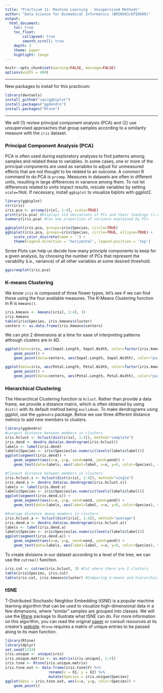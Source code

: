 ```yaml
---
title: "Practicum 11: Machine Learning - Unsupervised Methods"
author: "Data Science for Biomedical Informatics (BMIN503/EPID600)"
output: 
  html_document:
    toc: true
    toc_float: 
        collapsed: true
        smooth_scroll: true
    depth: 3 
    theme: paper 
    highlight: tango
---
```


```r
knitr::opts_chunk$set(warning=FALSE, message=FALSE)
options(width = 400)
```   
***
New packages to install for this practicum:
```r
library(devtools)
install_github("vqv/ggbiplot")
install.packages("ggdendro")
install.packages("Rtsne")
```
***

We will (1) review principal component analysis (PCA) and (2) use unsupervised approaches that group samples according to a similarity measure with the `iris` dataset.

### Principal Component Analysis (PCA)
PCA is often used during exploratory analyses to find patterns among samples and related these to variables. In some cases, one or more of the principal components are used as variables to adjust for unmeasured effects that are not thought to be related to an outcome. A common R command to do PCA is `prcomp`. Measures in datasets are often in different units, resulting in large differences in variance among them. To not let differences related to units impact results, rescale variables by setting `scale=TRUE`. If necessary, install `ggbiplot` to visualize biplots with ggplot2.

```r
library(ggbiplot)
str(iris)
iris.pca <- prcomp(iris[, 1:4], scale=TRUE)
print(iris.pca) #Displays std deviations of PCs and their loadings (i.e. coefficients)
summary(iris.pca) #Can see proportion of variance explained by PCs

ggbiplot(iris.pca, groups=iris$Species, circle=TRUE)
ggbiplot(iris.pca, groups=iris$Species, circle=TRUE, ellipse=TRUE) +
    scale_color_discrete(name = '') +
    theme(legend.direction = 'horizontal', legend.position = 'top')
```


Scree Plots can help us decide how many principle components to keep for a given analysis, by choosing the number of PCs that represent the variability (i.e., variance) of all other variables at some desired threshold. 
```r
ggscreeplot(iris.pca)
```


### K-means Clustering
We know `iris` is composed of three flower types, let's see if we can find these using the four available measures. The K-Means Clustering function in R is `kmeans()`.
```r
iris.kmeans <- kmeans(iris[, 1:4], 3)
iris.kmeans
table(iris$Species, iris.kmeans$cluster)
centers <- as.data.frame(iris.kmeans$centers)
```

We can plot 2 dimensions at a time for ease of interpreting patterns although clusters are in 4D.
```r
ggplot(data=iris, aes(Sepal.Length, Sepal.Width, color=factor(iris.kmeans$cluster))) +
    geom_point() +
    geom_point(data=centers, aes(Sepal.Length, Sepal.Width), color="purple", size=3)

ggplot(data=iris, aes(Petal.Length, Petal.Width, color=factor(iris.kmeans$cluster))) +
    geom_point() +
    geom_point(data=centers, aes(Petal.Length, Petal.Width), color="purple", size=3)
```


### Hierarchical Clustering
The Hierarchical Clustering function is `hclust`. Rather than provide a data frame, we provide a distance matrix, which is often obtained by using `dist()` with its default method being `euclidean`. To make dendrograms using ggplot, use the `ggdendro` package. Below we use three different distance metrics to add new members to clusters.
```r
library(ggdendro)
#Largest distance between members in clusters
iris.hclust <- hclust(dist(iris[, 1:4]), method="complete") 
iris.dend <- dendro_data(as.dendrogram(iris.hclust))
labels <- label(iris.dend)
labels$Species <- iris$Species[as.numeric(levels(labels$label))]
ggplot(segment(iris.dend)) +
    geom_segment(aes(x=x, y=y, xend=xend, yend=yend)) +
    geom_text(data=labels, aes(label=label, x=x, y=0, color=Species), size=4)

#Closest distance between members in clusters
iris.hclust.s <- hclust(dist(iris[, 1:4]), method="single") 
iris.dend.s <- dendro_data(as.dendrogram(iris.hclust.s))
labels <- label(iris.dend.s)
labels$Species <- iris$Species[as.numeric(levels(labels$label))]
ggplot(segment(iris.dend.s)) +
    geom_segment(aes(x=x, y=y, xend=xend, yend=yend)) +
    geom_text(data=labels, aes(label=label, x=x, y=0, color=Species), size=4)

#Average distance among members in clusters
iris.hclust.a <- hclust(dist(iris[, 1:4]), method="average")
iris.dend.a <- dendro_data(as.dendrogram(iris.hclust.a))
labels <- label(iris.dend.a)
labels$Species <- iris$Species[as.numeric(levels(labels$label))]
ggplot(segment(iris.dend.a)) +
    geom_segment(aes(x=x, y=y, xend=xend, yend=yend)) +
    geom_text(data=labels, aes(label=label, x=x, y=0, color=Species), size=4)
```


To create divisions in our dataset according to a level of the tree, we can use the `cutree()` function. 
```r
iris.cut <- cutree(iris.hclust, 3) #Cut where there are 3 clusters
table(iris$Species, iris.cut)
table(iris.cut, iris.kmeans$cluster) #Comparing k-means and hierarchical clustering results
```


### tSNE    
T-Distributed Stochastic Neighbor Embedding (tSNE) is a popular machine learning algorithm that can be used to visualize high-dimensional data in a few dimensions, where "similar" samples are grouped into classes. We will use the [Rtsne](https://cran.r-project.org/web/packages/Rtsne/) package to illustrate what tSNE can do. For more information on this algorithm, you can read the original [paper](http://jmlr.org/papers/volume9/vandermaaten08a/vandermaaten08a.pdf) or consult resources at its creator's [website](https://lvdmaaten.github.io/tsne/). `Rtsne` requires a matrix of unique entries to be passed along to its main function.

```r
library(Rtsne)
library(dplyr)
set.seed(1234)
iris.unique <- unique(iris)
iris.unique.matrix <- as.matrix(iris.unique[, 1:4])
iris.tsne <- Rtsne(iris.unique.matrix) 
iris.tsne.out <- data.frame(iris.tsne$Y) %>%
                    rename(x = X1, y = X2) %>%
                    mutate(Species = iris.unique$Species)
ggplot(data = iris.tsne.out, aes(x=x, y=y, color=Species)) +
    geom_point() 
```

